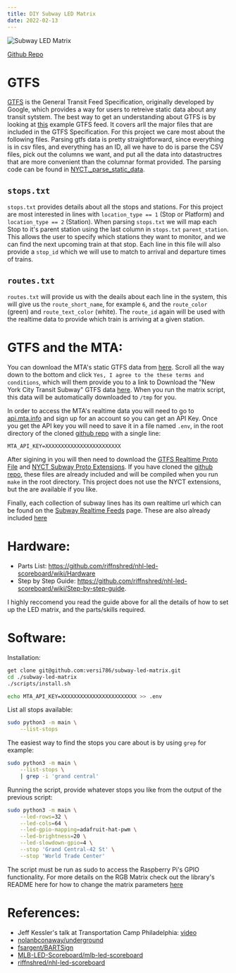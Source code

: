```yaml
---
title: DIY Subway LED Matrix
date: 2022-02-13
---
```


![Subway LED Matrix](/assets/images/2021-04-25-diy-subway-led-matrix-sign/subway_matrix.jpg)

[Github Repo](https://github.com/versi786/subway-led-matrix)

# GTFS

[GTFS](https://developers.google.com/transit/gtfs) is the General Transit Feed Specification, originally developed by Google, which provides a way for users to retreive static data about any transit sytstem. The best way to get an understanding about GTFS is by looking at [this](https://developers.google.com/transit/gtfs/examples/gtfs-feed) example GTFS feed. It covers arll the major files that are included in the GTFS Specification. For this project we care most about the following files. Parsing gtfs data is pretty straightforward, since everything is in csv files, and everything has an ID, all we have to do is parse the CSV files, pick out the columns we want, and put all the data into datastructres that are more convenient than the columnar format provided. The parsing code can be found in [NYCT.\_parse\_static\_data](https://github.com/versi786/subway-led-matrix/blob/master/data/nyct.py#L64).

## `stops.txt`
`stops.txt` provides details about all the stops and stations. For this project are most interested in lines with `location_type == 1` (Stop or Platform) and `location_type == 2` (Station). When parsing `stops.txt` we will map each Stop to it's parent station using the last column in  `stops.txt` `parent_station`. This allows the user to specify which stations they want to monitor, and we can find the next upcoming train at that stop. Each line in this file will also provide a `stop_id` which we will use to match to arrival and departure times of trains.

## `routes.txt`
`routes.txt` will provide us with the deails about each line in the system, this will give us the `route_short_name`, for example `6`, and the `route_color` (green) and `route_text_color` (white). The `route_id` again will be used with the realtime data to provide which train is arriving at a given station.


# GTFS and the MTA:
You can download the MTA's static GTFS data from [here](http://web.mta.info/developers/developer-data-terms.html). Scroll all the way down to the bottom and click `Yes, I agree to the these terms and conditions`, which will them provide you to a link to Download the "New York City Transit Subway" GTFS data [here](http://web.mta.info/developers/data/nyct/subway/google_transit.zip). When you run the matrix script, this data will be automatically downloaded to `/tmp` for you.

In order to access the MTA's realtime data you will need to go to [api.mta.info](https://api.mta.info/#/landing) and sign up for an account so you can get an API Key. Once you get the API key you will need to save it in a file named `.env`, in the root directory of the cloned [github repo](https://github.com/versi786/subway-led-matrix) with a single line:
```
MTA_API_KEY=XXXXXXXXXXXXXXXXXXXXXXXX
```

After sigining in you will then need to download the [GTFS Realtime Proto File](https://developers.google.com/transit/gtfs-realtime/gtfs-realtime-proto) and [NYCT Subway Proto Extensions](https://api.mta.info/nyct-subway.proto.txt). If you have cloned the [github repo](https://github.com/versi786/subway-led-matrix), these files are already included and will be compiled when you run `make` in the root directory. This project does not use the NYCT extensions, but the are available if you like.

Finally, each collection of subway lines has its own realtime url which can be found on the [Subway Realtime Feeds](https://api.mta.info/#/subwayRealTimeFeeds) page. These are also already included [here](https://github.com/versi786/subway-led-matrix/blob/master/data/nyct.py#L18)

# Hardware:
* Parts List: https://github.com/riffnshred/nhl-led-scoreboard/wiki/Hardware
* Step by Step Guide: https://github.com/riffnshred/nhl-led-scoreboard/wiki/Step-by-step-guide.

I highly reccomend you read the guide above for all the details of how to set up the LED matrix, and the parts/skills required.

# Software:
Installation:
```bash
get clone git@github.com:versi786/subway-led-matrix.git
cd ./subway-led-matrix
./scripts/install.sh

echo MTA_API_KEY=XXXXXXXXXXXXXXXXXXXXXXXX >> .env
```

List all stops available:
```bash
sudo python3 -m main \
    --list-stops

```

The easiest way to find the stops you care about is by using `grep` for example:
```bash
sudo python3 -m main \
    --list-stops \
    | grep -i 'grand central'
```

Running the script, provide whatever stops you like from the output of the previous script:
```bash
sudo python3 -m main \
    --led-rows=32 \
    --led-cols=64 \
    --led-gpio-mapping=adafruit-hat-pwm \
    --led-brightness=20 \
    --led-slowdown-gpio=4 \
    --stop 'Grand Central-42 St' \
    --stop 'World Trade Center'
```

The script must be run as sudo to access the Raspberry Pi's GPIO functionality. For more details on the RGB Matrix check out the library's README here for how to change the matrix parameters [here](https://github.com/hzeller/rpi-rgb-led-matrix#changing-parameters-via-command-line-flags)

# References:
 * Jeff Kessler's talk at Transportation Camp Philadelphia: [video](https://www.youtube.com/watch?v=LCIu4zbSNho)
 * [nolanbconaway/underground](https://github.com/nolanbconaway/underground)
 * [fsargent/BARTSign](https://github.com/fsargent/BARTSign)
 * [MLB-LED-Scoreboard/mlb-led-scoreboard](https://github.com/MLB-LED-Scoreboard/mlb-led-scoreboard)
 * [riffnshred/nhl-led-scoreboard](https://github.com/riffnshred/nhl-led-scoreboard)
